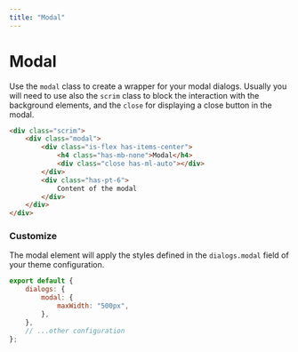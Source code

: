```yaml
---
title: "Modal"
--- 
```


# Modal

Use the `modal` class to create a wrapper for your modal dialogs. Usually you will need to use also the `scrim` class to block the interaction with the background elements, and the `close` for displaying a close button in the modal.

<ModalExample />

```html
<div class="scrim">
    <div class="modal">
        <div class="is-flex has-items-center">
            <h4 class="has-mb-none">Modal</h4>
            <div class="close has-ml-auto"></div>
        </div>
        <div class="has-pt-6">
            Content of the modal
        </div>
    </div>
</div>
```

### Customize

The modal element will apply the styles defined in the `dialogs.modal` field of your theme configuration.

```js title=siimple.config.js
export default {
    dialogs: {
        modal: {
            maxWidth: "500px",
        },
    },
    // ...other configuration
};
```
